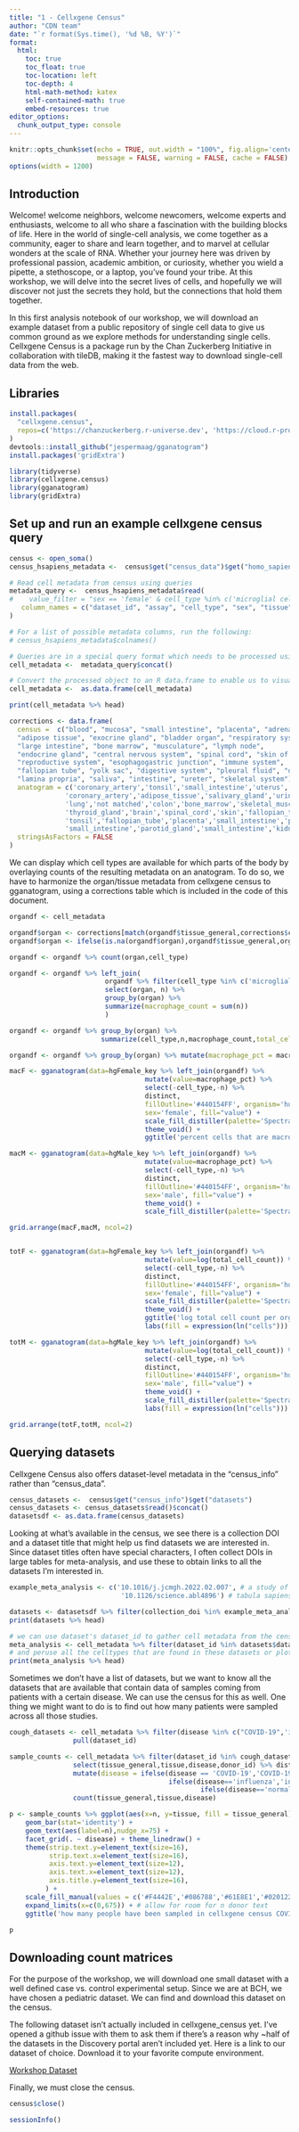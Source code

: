 ```yaml
---
title: "1 - Cellxgene Census"
author: "CDN team"
date: "`r format(Sys.time(), '%d %B, %Y')`"
format:
  html:
    toc: true
    toc_float: true
    toc-location: left
    toc-depth: 4
    html-math-method: katex
    self-contained-math: true
    embed-resources: true
editor_options: 
  chunk_output_type: console
---
```


```r
knitr::opts_chunk$set(echo = TRUE, out.width = "100%", fig.align='center', 
                      message = FALSE, warning = FALSE, cache = FALSE)
options(width = 1200)
```

## Introduction

Welcome! welcome neighbors, welcome newcomers, welcome experts and enthusiasts, welcome to all who share a fascination with the building blocks of life. Here in the world of single-cell analysis, we come together as a community, eager to share and learn together, and to marvel at cellular wonders at the scale of RNA. Whether your journey here was driven by professional passion, academic ambition, or curiosity, whether you wield a pipette, a stethoscope, or a laptop, you've found your tribe. At this workshop, we will delve into the secret lives of cells, and hopefully we will discover not just the secrets they hold, but the connections that hold them together. 

In this first analysis notebook of our workshop, we will download an example dataset from a public repository of single cell data to give us common ground as we explore methods for understanding single cells. Cellxgene Census is a package run by the Chan Zuckerberg Initiative in collaboration with tileDB, making it the fastest way to download single-cell data from the web. 

## Libraries
```r
install.packages(
  "cellxgene.census",
  repos=c('https://chanzuckerberg.r-universe.dev', 'https://cloud.r-project.org')
)
devtools::install_github("jespermaag/gganatogram")
install.packages('gridExtra')
```

```r
library(tidyverse)
library(cellxgene.census)
library(gganatogram)
library(gridExtra)
```

## Set up and run an example cellxgene census query
```r
census <- open_soma()
census_hsapiens_metadata <-  census$get("census_data")$get("homo_sapiens")$get("obs")

# Read cell metadata from census using queries
metadata_query <-  census_hsapiens_metadata$read(
#    value_filter = "sex == 'female' & cell_type %in% c('microglial cell', 'macrophage')", - you can also filter by cell type
   column_names = c("dataset_id", "assay", "cell_type", "sex", "tissue", "tissue_general", "suspension_type", "disease", "donor_id")
)

# For a list of possible metadata columns, run the following:
# census_hsapiens_metadata$colnames()

# Queries are in a special query format which needs to be processed using cellxgene functions
cell_metadata <-  metadata_query$concat()

# Convert the processed object to an R data.frame to enable us to visualize numbers
cell_metadata <-  as.data.frame(cell_metadata)

print(cell_metadata %>% head)
```


```r
corrections <- data.frame(
  census =  c("blood", "mucosa", "small intestine", "placenta", "adrenal gland", "vasculature", 
  "adipose tissue", "exocrine gland", "bladder organ", "respiratory system", "eye", 
  "large intestine", "bone marrow", "musculature", "lymph node", 
  "endocrine gland", "central nervous system", "spinal cord", "skin of body", 
  "reproductive system", "esophagogastric junction", "immune system",  
  "fallopian tube", "yolk sac", "digestive system", "pleural fluid", "omentum", 
  "lamina propria", "saliva", "intestine", "ureter", "skeletal system"),
  anatogram = c('coronary_artery','tonsil','small_intestine','uterus','adrenal_gland',
              'coronary_artery','adipose_tissue','salivary_gland','urinary_bladder',
              'lung','not matched','colon','bone_marrow','skeletal_muscle','lymph_node',
              'thyroid_gland','brain','spinal_cord','skin','fallopian_tube','gastroesophageal junction',
              'tonsil','fallopian_tube','placenta','small_intestine','pleura','pleura',
              'small_intestine','parotid_gland','small_intestine','kidney','bone'),
  stringsAsFactors = FALSE
)
```
We can display which cell types are available for which parts of the body by overlaying counts of the resulting metadata on an anatogram. To do so, we have to harmonize the organ/tissue metadata from cellxgene census to gganatogram, using a corrections table which is included in the code of this document.
```r
organdf <- cell_metadata

organdf$organ <- corrections[match(organdf$tissue_general,corrections$census),]$anatogram
organdf$organ <- ifelse(is.na(organdf$organ),organdf$tissue_general,organdf$organ)

organdf <- organdf %>% count(organ,cell_type)

organdf <- organdf %>% left_join(
                        organdf %>% filter(cell_type %in% c('microglial cell','macrophage')) %>% 
                        select(organ, n) %>%
                        group_by(organ) %>%
                        summarize(macrophage_count = sum(n))
                        )

organdf <- organdf %>% group_by(organ) %>% 
                       summarize(cell_type,n,macrophage_count,total_cell_count=sum(n))

organdf <- organdf %>% group_by(organ) %>% mutate(macrophage_pct = macrophage_count/total_cell_count)

macF <- gganatogram(data=hgFemale_key %>% left_join(organdf) %>% 
                                  mutate(value=macrophage_pct) %>% 
                                  select(-cell_type,-n) %>% 
                                  distinct, 
                                  fillOutline='#440154FF', organism='human', 
                                  sex='female', fill="value") + 
                                  scale_fill_distiller(palette='Spectral',limits=c(0,1)) + 
                                  theme_void() + 
                                  ggtitle('percent cells that are macrophages per organ in the census')

macM <- gganatogram(data=hgMale_key %>% left_join(organdf) %>% 
                                  mutate(value=macrophage_pct) %>% 
                                  select(-cell_type,-n) %>% 
                                  distinct, 
                                  fillOutline='#440154FF', organism='human', 
                                  sex='male', fill="value") + 
                                  theme_void() + 
                                  scale_fill_distiller(palette='Spectral',limits=c(0,1))

grid.arrange(macF,macM, ncol=2)


totF <- gganatogram(data=hgFemale_key %>% left_join(organdf) %>% 
                                  mutate(value=log(total_cell_count)) %>% 
                                  select(-cell_type,-n) %>% 
                                  distinct, 
                                  fillOutline='#440154FF', organism='human', 
                                  sex='female', fill="value") + 
                                  scale_fill_distiller(palette='Spectral') + 
                                  theme_void() + 
                                  ggtitle('log total cell count per organ in the census') +
                                  labs(fill = expression(ln("cells")))

totM <- gganatogram(data=hgMale_key %>% left_join(organdf) %>% 
                                  mutate(value=log(total_cell_count)) %>% 
                                  select(-cell_type,-n) %>% 
                                  distinct, 
                                  fillOutline='#440154FF', organism='human', 
                                  sex='male', fill="value") + 
                                  theme_void() + 
                                  scale_fill_distiller(palette='Spectral') +
                                  labs(fill = expression(ln("cells")))

grid.arrange(totF,totM, ncol=2)

```

## Querying datasets

Cellxgene Census also offers dataset-level metadata in the "census_info" rather than "census_data". 

```r
census_datasets <-  census$get("census_info")$get("datasets")
census_datasets <- census_datasets$read()$concat()
datasetsdf <- as.data.frame(census_datasets)
```

Looking at what's available in the census, we see there is a collection DOI and a dataset title that might help us find datasets we are interested in. Since dataset titles often have special characters, I often collect DOIs in large tables for meta-analysis, and use these to obtain links to all the datasets I'm interested in.

```r
example_meta_analysis <- c('10.1016/j.jcmgh.2022.02.007', # a study of the colon epithelium
                            '10.1126/science.abl4896') # tabula sapiens, which has many datasets across tissues

datasets <- datasetsdf %>% filter(collection_doi %in% example_meta_analysis) %>% arrange(collection_doi)
print(datasets %>% head)

# we can use dataset's dataset_id to gather cell metadata from the census
meta_analysis <- cell_metadata %>% filter(dataset_id %in% datasets$dataset_id) 
# and peruse all the celltypes that are found in these datasets or plot some statistics
print(meta_analysis %>% head)


```

Sometimes we don't have a list of datasets, but we want to know all the datasets that are available that contain data of samples coming from patients with a certain disease. We can use the census for this as well. One thing we might want to do is to find out how many patients were sampled across all those studies.
```r
cough_datasets <- cell_metadata %>% filter(disease %in% c("COVID-19",'influenza')) %>% 
                pull(dataset_id)

sample_counts <- cell_metadata %>% filter(dataset_id %in% cough_datasets) %>%
                select(tissue_general,tissue,disease,donor_id) %>% distinct %>% # keep only one row per patient
                mutate(disease = ifelse(disease == 'COVID-19','COVID-19', # convert all disease names except covid, flu, and healthy to other
                                        ifelse(disease=='influenza','influenza',
                                                ifelse(disease=='normal','healthy','other')))) %>%
                count(tissue_general,tissue,disease)

p <- sample_counts %>% ggplot(aes(x=n, y=tissue, fill = tissue_general)) + 
    geom_bar(stat='identity') + 
    geom_text(aes(label=n),nudge_x=75) +
    facet_grid(. ~ disease) + theme_linedraw() +
    theme(strip.text.y=element_text(size=16),
          strip.text.x=element_text(size=16),
          axis.text.y=element_text(size=12),
          axis.text.x=element_text(size=12),
          axis.title.y=element_text(size=16),
         ) +
    scale_fill_manual(values = c('#F4442E','#086788','#61E8E1','#020122','#FC9E4F')) + 
    expand_limits(x=c(0,675)) + # allow for room for n donor text
    ggtitle('how many people have been sampled in cellxgene census COVID and flu experiments?')

p

```

## Downloading count matrices
For the purpose of the workshop, we will download one small dataset with a well defined case vs. control experimental setup. Since we are at BCH, we have chosen a pediatric dataset. We can find and download this dataset on the census.

The following dataset isn't actually included in cellxgene_census yet. I've opened a github issue with them to ask them if there's a reason why ~half of the datasets in the Discovery portal aren't included yet. Here is a link to our dataset of choice. Download it to your favorite compute environment.

[Workshop Dataset](https://cellxgene.cziscience.com/collections/4f889ffc-d4bc-4748-905b-8eb9db47a2ed)


Finally, we must close the census.
```r
census$close()

sessionInfo()
```

